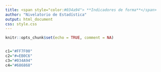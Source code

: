 ```yaml
---
title: <span style="color:#034a94"> **Indicadores de forma**</span>
author: "Nivelatorio de Estadística"
output: html_document
css: style.css
---
```


```r
knitr::opts_chunk$set(echo = TRUE, comment = NA)


c1="#FF7F00"
c2="#=EB0C6"
c3="#034A94"
c4="#686868"


```


